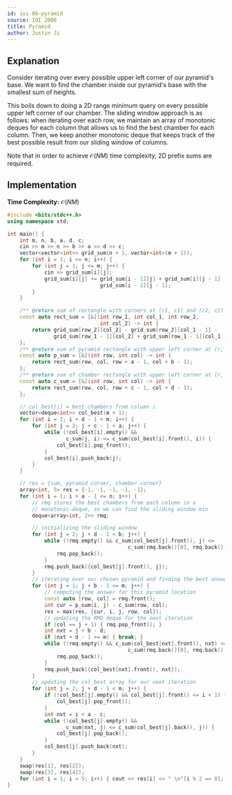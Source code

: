 ```yaml
---
id: ioi-06-pyramid
source: IOI 2006
title: Pyramid
author: Justin Ji
---
```


## Explanation

Consider iterating over every possible upper left corner of our pyramid's base.
We want to find the chamber inside our pyramid's base with the smallest sum of
heights.

This boils down to doing a 2D range minimum query on every possible upper left
corner of our chamber. The sliding window approach is as follows: when iterating
over each row, we maintain an array of monotonic deques for
each column that allows us to find the best chamber for each column. Then,
we keep another monotonic deque that keeps track of the best possible result
from our sliding window of columns.

Note that in order to achieve $\mathcal{O}(NM)$ time complexity, 2D prefix sums
are required.

## Implementation

**Time Complexity:** $\mathcal{O}(NM)$

<LanguageSection>
<CPPSection>

```cpp
#include <bits/stdc++.h>
using namespace std;

int main() {
	int m, n, b, a, d, c;
	cin >> m >> n >> b >> a >> d >> c;
	vector<vector<int>> grid_sum(n + 1, vector<int>(m + 1));
	for (int i = 1; i <= n; i++) {
		for (int j = 1; j <= m; j++) {
			cin >> grid_sum[i][j];
			grid_sum[i][j] += grid_sum[i - 1][j] + grid_sum[i][j - 1] -
			                  grid_sum[i - 1][j - 1];
		}
	}

	/** @return sum of rectangle with corners at (r1, c1) and (r2, c2) */
	const auto rect_sum = [&](int row_1, int col_1, int row_2,
	                          int col_2) -> int {
		return grid_sum[row_2][col_2] - grid_sum[row_2][col_1 - 1] -
		       grid_sum[row_1 - 1][col_2] + grid_sum[row_1 - 1][col_1 - 1];
	};
	/** @return sum of pyramid rectangle with upper left corner at (r, c) */
	const auto p_sum = [&](int row, int col) -> int {
		return rect_sum(row, col, row + a - 1, col + b - 1);
	};
	/** @return sum of chamber rectangle with upper left corner at (r, c) */
	const auto c_sum = [&](int row, int col) -> int {
		return rect_sum(row, col, row + c - 1, col + d - 1);
	};

	// col_best[i] = best chambers from column i
	vector<deque<int>> col_best(m + 1);
	for (int i = 2; i + d - 1 < m; i++) {
		for (int j = 2; j + c - 1 < a; j++) {
			while (!col_best[i].empty() &&
			       c_sum(j, i) <= c_sum(col_best[i].front(), i)) {
				col_best[i].pop_front();
			}
			col_best[i].push_back(j);
		}
	}

	// res = {sum, pyramid corner, chamber corner}
	array<int, 5> res = {-1, -1, -1, -1, -1};
	for (int i = 1; i + a - 1 <= n; i++) {
		// rmq stores the best chambers from each column in a
		// monotonic-deque, so we can find the sliding window min
		deque<array<int, 2>> rmq;

		// initializing the sliding window
		for (int j = 2; j + d - 1 < b; j++) {
			while (!rmq.empty() && c_sum(col_best[j].front(), j) <=
			                           c_sum(rmq.back()[0], rmq.back()[1])) {
				rmq.pop_back();
			}
			rmq.push_back({col_best[j].front(), j});
		}
		// iterating over our chosen pyramid and finding the best answer
		for (int j = 1; j + b - 1 <= m; j++) {
			// computing the answer for this pyramid location
			const auto [row, col] = rmq.front();
			int cur = p_sum(i, j) - c_sum(row, col);
			res = max(res, {cur, i, j, row, col});
			// updating the RMQ deque for the next iteration
			if (col == j + 1) { rmq.pop_front(); }
			int nxt = j + b - d;
			if (nxt + d - 1 >= m) { break; }
			while (!rmq.empty() && c_sum(col_best[nxt].front(), nxt) <=
			                           c_sum(rmq.back()[0], rmq.back()[1])) {
				rmq.pop_back();
			}
			rmq.push_back({col_best[nxt].front(), nxt});
		}
		// updating the col_best array for our next iteration
		for (int j = 2; j + d - 1 < m; j++) {
			if (!col_best[j].empty() && col_best[j].front() <= i + 1) {
				col_best[j].pop_front();
			}
			int nxt = i + a - c;
			while (!col_best[j].empty() &&
			       c_sum(nxt, j) <= c_sum(col_best[j].back(), j)) {
				col_best[j].pop_back();
			}
			col_best[j].push_back(nxt);
		}
	}
	swap(res[1], res[2]);
	swap(res[3], res[4]);
	for (int i = 1; i < 5; i++) { cout << res[i] << " \n"[i % 2 == 0]; }
}
```

</CPPSection>
</LanguageSection>
